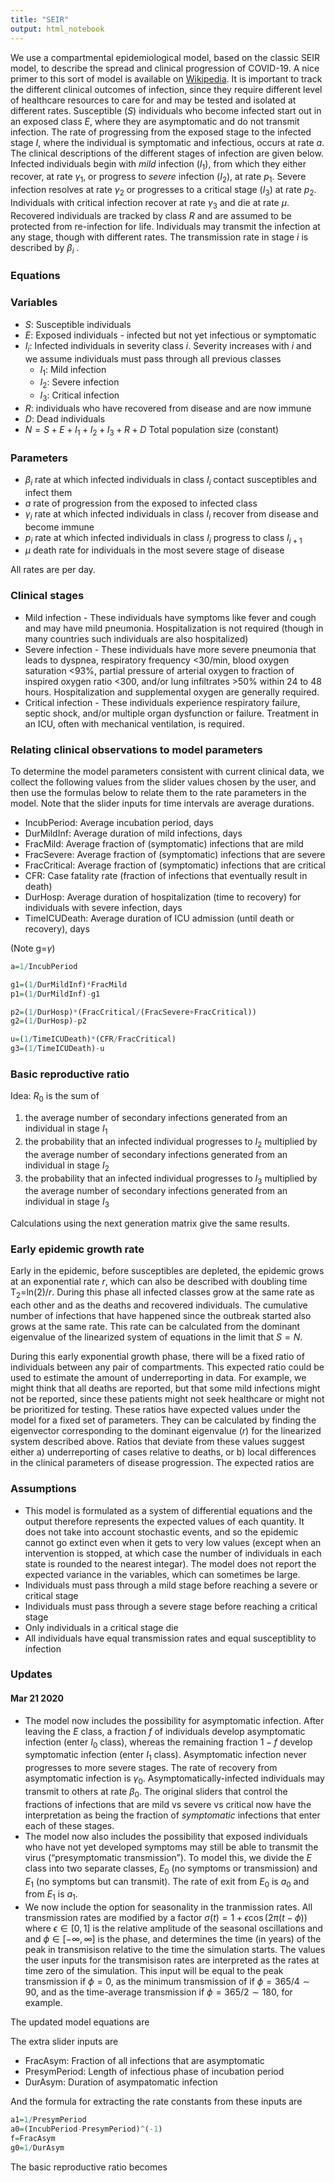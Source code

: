 ```yaml
---
title: "SEIR"
output: html_notebook
---
```


We use a compartmental epidemiological model, based on the classic SEIR model, to describe the spread and clinical progression of COVID-19. A nice primer to this sort of model is available on [Wikipedia](https://en.wikipedia.org/wiki/Compartmental_models_in_epidemiology).  It is important to track the different clinical outcomes of infection, since they require different level of healthcare resources to care for and may be tested and isolated at different rates. Susceptible ($S$) individuals who become infected start out in an exposed class $E$, where they are asymptomatic and do not transmit infection. The rate of progressing from the exposed stage to the infected stage $I$, where the individual is symptomatic and infectious, occurs at rate $a$. The clinical descriptions of the different stages of infection are given below. Infected individuals begin with *mild* infection ($I_1$), from which they either recover, at rate $\gamma_1$, or progress to *severe* infection ($I_2$), at rate $p_1$. Severe infection resolves at rate $\gamma_2$ or progresses to a critical stage ($I_3$) at rate $p_2$. Individuals with critical infection recover at rate $\gamma_3$ and die at rate $\mu$. Recovered individuals are tracked by class $R$ and are assumed to be protected from re-infection for life. Individuals may transmit the infection at any stage, though with different rates. The  transmission rate in stage $i$ is described by $\beta_i$ . 
 
### Equations

\begin{equation}
\dot{S} = -(\beta_1 I_1 -\beta_2 I_2 - \beta_3 I_3) S
\end{equation}

\begin{equation}
\dot{E} =(\beta_1 I_1 +\beta_2 I_2 + \beta_3 I_3) S - a E \\
\end{equation}

\begin{equation}
\dot{I_1} = a E - (\gamma_1 + p_1) I_1 \\
\end{equation}

\begin{equation}
\dot{I_2} = p_1 I_1 -(\gamma_2 + p_2) I_2 \\
\end{equation}

\begin{equation}
\dot{I_3}  = p_2 I_2 -(\gamma_3 + \mu) I_3 \\
\end{equation}

\begin{equation}
\dot{R}  = \gamma_1 I_1 + \gamma_2 I_2 + \gamma_3 I_3 \\
\end{equation}

\begin{equation}
\dot{D}  = \mu I_3
\end{equation}



### Variables
* $S$: Susceptible individuals
* $E$: Exposed individuals - infected but not yet infectious or symptomatic
* $I_i$: Infected individuals in severity class $i$. Severity increases with $i$ and we assume individuals must pass through all previous classes
  * $I_1$: Mild infection 
  * $I_2$: Severe infection 
  * $I_3$: Critical infection 
* $R$: individuals who have recovered from disease and are now immune
* $D$: Dead individuals
* $N=S+E+I_1+I_2+I_3+R+D$ Total population size (constant)

### Parameters
* $\beta_i$ rate at which infected individuals in class $I_i$ contact susceptibles and infect them
* $a$ rate of progression from the exposed to infected class
* $\gamma_i$ rate at which infected individuals in class $I_i$ recover from disease and become immune
* $p_i$ rate at which infected individuals in class $I_i$ progress to class $I_{i+1}$
* $\mu$ death rate for individuals in the most severe stage of disease

All rates are per day.

### Clinical stages

* Mild infection - These individuals have symptoms like fever and cough and may have mild pneumonia.  Hospitalization is not required (though in many countries such individuals are also hospitalized)
* Severe infection - These individuals have more severe pneumonia that leads to dyspnea, respiratory frequency <30/min, blood oxygen saturation <93%, partial pressure of arterial oxygen to fraction of inspired oxygen ratio <300, and/or lung infiltrates >50% within 24 to 48 hours. Hospitalization and supplemental oxygen are generally required.
* Critical infection - These individuals experience respiratory failure, septic shock, and/or multiple organ dysfunction or failure. Treatment in an ICU, often with mechanical ventilation, is required.


### Relating clinical observations to model parameters

To determine the model parameters consistent with current clinical data, we collect the following values from the slider values chosen by the user, and then use the formulas below to relate them to the rate parameters in the model. Note that the slider inputs for time intervals are average durations. 

* IncubPeriod:  Average incubation period, days
* DurMildInf: Average duration of mild infections, days
* FracMild: Average fraction of (symptomatic) infections that are mild
* FracSevere: Average fraction of (symptomatic) infections that are severe
* FracCritical: Average fraction of (symptomatic) infections that are critical
* CFR: Case fatality rate (fraction of infections that eventually result in death)
* DurHosp: Average duration of hospitalization (time to recovery) for individuals with severe infection, days
* TimeICUDeath: Average duration of ICU admission (until death or recovery), days

(Note g=$\gamma$)
```r
a=1/IncubPeriod

g1=(1/DurMildInf)*FracMild
p1=(1/DurMildInf)-g1

p2=(1/DurHosp)*(FracCritical/(FracSevere+FracCritical))
g2=(1/DurHosp)-p2

u=(1/TimeICUDeath)*(CFR/FracCritical)
g3=(1/TimeICUDeath)-u

```


### Basic reproductive ratio

Idea: $R_0$ is the sum of 

1. the average number of secondary infections generated from an individual in stage $I_1$
2. the probability that an infected individual progresses to $I_2$ multiplied by the average number of secondary infections generated from an individual in stage $I_2$
3.  the probability that an infected individual progresses to $I_3$ multiplied by the average number of secondary infections generated from an individual in stage $I_3$

\begin{equation}
R_0  = N\frac{\beta_1}{p_1+\gamma_1} + \frac{p_1}{p_1 + \gamma_1} \left( \frac{N \beta_2}{p_2+\gamma_2} + \frac{p_2}{p_2 + \gamma_2} \frac{N \beta_3}{\mu+\gamma_3}\right)
\end{equation}

\begin{equation}
 = N\frac{1}{p_1+\gamma_1} \left(\beta_1 + \frac{p_1}{p_2 + \gamma_2} \left( \beta_2 +  \beta_3 \frac{p_2}{\mu + \gamma_3} \right) \right)
\end{equation}

Calculations using the next generation matrix give the same results. 

### Early epidemic growth rate

Early in the epidemic, before susceptibles are depleted, the epidemic grows at an exponential rate $r$, which can also be described with doubling time T$_2$=ln(2)$/r$. During this phase all infected classes grow at the same rate as each other and as the deaths and recovered individuals. The cumulative number of infections that have happened since the outbreak started also grows at the same rate. This rate can be calculated from the dominant eigenvalue of the linearized system of equations in the limit that $S=N$. 

During this early exponential growth phase, there will be a fixed ratio of individuals between any pair of compartments. This expected ratio could be used to estimate the amount of underreporting in data. For example, we might think that all deaths are reported, but that some mild infections might not be reported, since these patients might not seek healthcare or might not be prioritized for testing. These ratios have expected values under the model for a fixed set of parameters. They can be calculated by finding the eigenvector corresponding to the dominant eigenvalue ($r$) for the linearized system described above. Ratios that deviate from these values suggest either a) underreporting of cases relative to deaths, or b) local differences in the clinical parameters of disease progression. The expected ratios are

\begin{equation}
\frac{I_3}{D} = \frac{r}{\mu}
\end{equation}

\begin{equation}
\frac{I_2}{D} = \frac{(\mu+\gamma_3+r)}{p_2}\frac{r}{\mu}
\end{equation}

\begin{equation}
\frac{I_1}{D} = \frac{(p_2+\gamma_2+r)}{p_1}\frac{(\mu+\gamma_3+r)}{p_2}\frac{r}{\mu}
\end{equation}

\begin{equation}
\frac{\textrm{Total symptomatic}}{D} =_ \sum I_i = \frac{r}{\mu} \left[1 + \frac{(\mu+\gamma_3+r)}{p_2} \left(1+\frac{(p_2+\gamma_2+r)}{p_1} \right) \right]
\end{equation}

\begin{equation}
\frac{E}{D} = \frac{(p_1+\gamma_1+r)}{a}\frac{(p_2+\gamma_2+r)}{p_1}\frac{(\mu+\gamma_3+r)}{p_2}\frac{r}{\mu}
\end{equation}

### Assumptions

* This model is formulated as a system of differential equations and the output therefore represents the expected values of each quantity. It does not take into account stochastic events, and so the epidemic cannot go extinct even when it gets to very low values (except when an intervention is stopped, at which case the number of individuals in each state is rounded to the nearest integar). The model does not report the expected variance in the variables, which can sometimes be large. 
* Individuals must pass through a mild stage before reaching a severe or critical stage
* Individuals must pass through a severe stage before reaching a critical stage
* Only individuals in a critical stage die
* All individuals have equal transmission rates and equal susceptiblity to infection

### Updates

#### Mar 21 2020

* The model now includes the possibility for asymptomatic infection. After leaving the $E$ class, a fraction $f$ of individuals develop asymptomatic infection (enter $I_0$ class), whereas the remaining fraction $1-f$ develop symptomatic infection (enter $I_1$ class). Asymptomatic infection never progresses to more severe stages. The rate of recovery from asymptomatic infection is $\gamma_0$. Asymptomatically-infected individuals may transmit to others at rate $\beta_0$. The original sliders that control the fractions of infections that are mild vs severe vs critical now have the interpretation as being the fraction of _symptomatic_ infections that enter each of these stages. 
* The model now also includes the possibility that exposed individuals who have not yet developed symptoms may still be able to transmit the virus ("presymptomatic transmission"). To model this, we divide the $E$ class into two separate classes, $E_0$ (no symptoms or transmission) and $E_1$ (no symptoms but can transmit). The rate of exit from $E_0$ is $a_0$ and from $E_1$ is $a_1$. 
* We now include the option for seasonality in the tranmission rates. All transmission rates are modified by a factor $\sigma(t) = 1 + \epsilon \cos(2 \pi (t-\phi))$ where $\epsilon \in [0,1]$ is the relative amplitude of the seasonal oscillations and and $\phi \in [-\infty, \infty]$ is the phase, and determines the time (in years) of the peak in transmisison relative to the time the simulation starts. The values the user inputs for the transmisison rates are interpreted as the rates at time zero of the simulation. This input will be equal to the peak transmission if $\phi = 0$, as the minimum transmission of if $\phi=365/4 \sim 90$, and as the time-average transmission if $\phi=365/2 \sim 180$, for example. 

The updated model equations are

\begin{equation}
\dot{S} = -(\beta_e E_1 + \beta_0 I_0 + \beta_1 I_1 +\beta_2 I_2 + \beta_3 I_3) S \sigma(t)
\end{equation}

\begin{equation}
\dot{E_0} =(\beta_e E_1 + \beta_0 I_0 +\beta_1 I_1 +\beta_2 I_2 + \beta_3 I_3) S \sigma(t) - a_0 E_0 \\
\end{equation}

\begin{equation}
\dot{E_1} = a_0 E_0 - a_1 E \\
\end{equation}

\begin{equation}
\dot{I_0} = f a_1 E_1 - \gamma_0 I_0 \\
\end{equation}

\begin{equation}
\dot{I_1} = (1-f) a_1 E_1 - (\gamma_1 + p_1) I_1 \\
\end{equation}

\begin{equation}
\dot{I_2} = p_1 I_1 -(\gamma_2 + p_2) I_2 \\
\end{equation}

\begin{equation}
\dot{I_3}  = p_2 I_2 -(\gamma_3 + \mu) I_3 \\
\end{equation}

\begin{equation}
\dot{R}  = \gamma_0 I_0 + \gamma_1 I_1 + \gamma_2 I_2 + \gamma_3 I_3 \\
\end{equation}

\begin{equation}
\dot{D}  = \mu I_3
\end{equation}

The extra slider inputs are

* FracAsym: Fraction of all infections that are asymptomatic
* PresymPeriod: Length of infectious phase of incubation period
* DurAsym: Duration of asympatomatic infection

And the formula for extracting the rate constants from these inputs are

```r
a1=1/PresymPeriod
a0=(IncubPeriod-PresymPeriod)^(-1)
f=FracAsym
g0=1/DurAsym
```

The basic reproductive ratio becomes

\begin{equation}
R_0 = N \left[ \frac{\beta_e}{a_1} + f \frac{\beta_0}{\gamma_0} + (1-f) \frac{1}{p_1+\gamma_1} \left(\beta_1 + \frac{p_1}{p_2 + \gamma_2} \left( \beta_2 +  \beta_3 \frac{p_2}{\mu + \gamma_3} \right) \right) \right]
\end{equation}

